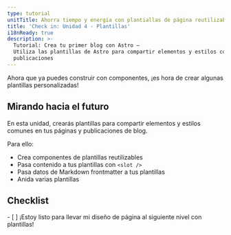 ```yaml
---
type: tutorial
unitTitle: Ahorra tiempo y energía con plantiallas de página reutilizables
title: 'Check in: Unidad 4 - Plantillas'
i18nReady: true
description: >-
  Tutorial: Crea tu primer blog con Astro —
  Utiliza las plantillas de Astro para compartir elementos y estilos comunes en tus páginas y
  publicaciones
---
```



Ahora que ya puedes construir con componentes, ¡es hora de crear algunas plantillas personalizadas!

## Mirando hacia el futuro

En esta unidad, crearás plantillas para compartir elementos y estilos comunes en tus páginas y publicaciones de blog.

Para ello:

- Crea componentes de plantillas reutilizables
- Pasa contenido a tus plantillas con `<slot />`
- Pasa datos de Markdown frontmatter a tus plantillas
- Anida varias plantillas



<Box icon="check-list">

## Checklist

<Checklist>
- [ ] ¡Estoy listo para llevar mi diseño de página al siguiente nivel con plantillas!
</Checklist>
</Box>